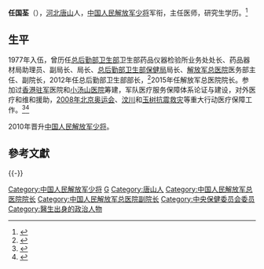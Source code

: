 {{multiple issues|
{{expand|time=2017-02-18T06:42:16+00:00}}
{{onesource|time=2017-02-18T06:42:16+00:00}}
{{refimprove|time=2017-02-18T06:42:16+00:00}}
}}

{{Infobox officeholder
| 姓名        = 任國荃
| 军衔        = [[File:PLAMjGeneral_r.svg.png|50px]] [[中国人民解放军少将|陸軍少将]]
| 效忠        = {{CPC}}<!--解放军格言：听党指挥--><br/>{{PRC}}
| 服务        = {{PLA}}
}}

'''任国荃'''（{{bd|1958年|9月|}}），[[河北省|河北]][[唐山市|唐山]]人，[[中国人民解放军少将|中国人民解放军少将]]军衔，主任医师，研究生学历。<ref>{{Cite web |url=https://hk.on.cc/cn/bkn/cnt/news/20150313/bkncn-20150313101205919-0313_05011_001.html |title=總後勤部前衞生部長任國荃調任301醫院院長 |access-date=2022-04-26 |archive-date=2022-04-26 |archive-url=https://web.archive.org/web/20220426143425/https://hk.on.cc/cn/bkn/cnt/news/20150313/bkncn-20150313101205919-0313_05011_001.html }}</ref>

==生平==
1977年入伍，曾历任[[中国人民解放军总后勤部卫生部|总后勤部卫生部]]卫生部药品仪器检验所业务处处长、药品器材局助理员、副局长、局长、[[中国人民解放军总后勤部|总后勤部]][[中央保健委员会|卫生部保健局]]局长、[[中国人民解放军总医院|解放军总医院]]医务部主任、副院长，2012年任总后勤部卫生部部长，<ref>{{Cite web|url=http://www.moh.gov.cn/mohzcfgs/s7857/201302/36f52796e5b34e478d93e01b2823c98d.shtml|title=陈竺、刘谦同志在卫生部、总后卫生部科技重大专项2013年组织实施推进会上的讲话|accessdate=2017-03-02|author=|date=2013-02-01|work=|publisher=中华人民共和国卫生计生委|archive-date=2013-05-21|archive-url=https://web.archive.org/web/20130521054620/http://www.moh.gov.cn/mohzcfgs/s7857/201302/36f52796e5b34e478d93e01b2823c98d.shtml|dead-url=no}}</ref>2015年任解放军总医院院长。参加过[[中國人民解放軍駐香港部隊|香港驻军]]医院和[[小汤山医院|小汤山医院]]筹建，军队医疗服务保障体系论证与建设，对外医疗和维和援助，[[2008年夏季奥林匹克运动会|2008年北京奥运会]]、[[汶川大地震|汶川]]和[[2010年玉樹地震|玉树抗震救灾]]等重大行动医疗保障工作。<ref>{{Cite web|url=http://www.thepaper.cn/newsDetail_forward_1310429|title=总后勤部卫生部原部长任国荃已调任解放军总医院院长|accessdate=2017-03-02|author=|date=|work=|publisher=澎湃新闻|archive-date=2020-11-29|archive-url=https://web.archive.org/web/20201129105020/http://www.thepaper.cn/newsDetail_forward_1310429|dead-url=no}}</ref><ref>{{Cite web|url=http://www.thepaper.cn/baidu.jsp?contid=1314807|title=刘殿荣出任总后勤部卫生部副部长，曾任解放军总医院副院长|accessdate=2017-03-02|author=|date=|work=|publisher=澎湃新闻|archive-date=2017-02-20|archive-url=https://web.archive.org/web/20170220010734/http://www.thepaper.cn/baidu.jsp?contid=1314807|dead-url=no}}</ref>

2010年晋升[[中国人民解放军少将|中国人民解放军少将]]。

==參考文獻==
{{reflist}}
{{-}}
{{start box}}
{{s-mil|pla}}
{{s-before|[[张雁灵|张雁灵]]}}
{{s-title|[[中国人民解放军总后勤部卫生部|中国人民解放军总后勤部卫生部]]部长|2012年7月－2015年3月}}
{{s-after|[[李清杰|李清杰]]}}
{{s-before|[[李书章|李书章]]}}
{{s-title|[[中国人民解放军总医院|中国人民解放军总医院]]院长|2015年3月－}}
{{s-inc}}
{{end box}}
[[Category:中国人民解放军少将|Category:中国人民解放军少将]]
[[Category:任姓|G]]
[[Category:唐山人|Category:唐山人]]
[[Category:中国人民解放军总医院院长|Category:中国人民解放军总医院院长]]
[[Category:中国人民解放军总医院副院长|Category:中国人民解放军总医院副院长]]
[[Category:中央保健委员会委员|Category:中央保健委员会委员]]
[[Category:醫生出身的政治人物|Category:醫生出身的政治人物]]